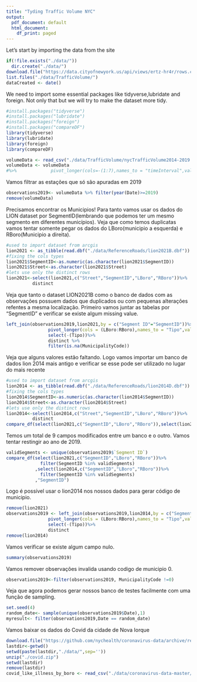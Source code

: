 ```yaml
---
title: "Tyding Traffic Volume NYC"
output:
  pdf_document: default
  html_document:
    df_print: paged
---
```


Let's start by importing the data from the site

```r
if(!file.exists("./data/"))
  dir.create("./data/")
download.file("https://data.cityofnewyork.us/api/views/ertz-hr4r/rows.csv?accessType=DOWNLOAD",destfile = "./data/TrafficVolume/nycTrafficVolume2014-2019.csv",mode = "wb")
list.files("./data/TrafficVolume/")
dataCreated <- date()
```
 We need to import some essential packages like tidyverse,lubridate and foreign. Not only that but we will try to make the dataset more tidy.
```r
#install.packages("tidyverse")
#install.packages("lubridate")
#install.packages("foreign")
#install.packages("compareDF")
library(tidyverse)
library(lubridate)
library(foreign)
library(compareDF)

volumeData <- read_csv("./data/TrafficVolume/nycTrafficVolume2014-2019.csv",col_types = cols(  Date = col_date(format="%m/%d/%Y")))
volumeData <- volumeData
#%>%             pivot_longer(cols=-(1:7),names_to = "timeInterval",values_to = "count")


```

Vamos filtrar as estações que só são apuradas em 2019
```r
observations2019<- volumeData %>% filter(year(Date)>=2019)
remove(volumeData)

```
Precisamos encontrar os Municipios! Para tanto vamos usar os dados do LION dataset por SegmentID(lembrando que podemos ter um mesmo segmento em diferentes municípios). Veja que como temos duplicatas vamos tentar somente pegar os dados do LBoro(municipio a esquerda) e RBoro(Municipio a direita).
```r
#used to import dataset from arcgis
lion2021 <- as_tibble(read.dbf("./data/ReferenceRoads/lion2021B.dbf"))
#fixing the cols types
lion2021$SegmentID<-as.numeric(as.character(lion2021$SegmentID))
lion2021$Street<-as.character(lion2021$Street)
#lets use only the distinct rows
lion2021<-select(lion2021,c("Street","SegmentID","LBoro","RBoro"))%>%
          distinct

```

Veja que tanto o dataset LION2021B como o banco de dados com as observações possuem dados que duplicados ou com pequenas alterações refentes a mesma localização. Primeiro vamos juntar as tabelas por "SegmentID" e verificar se existe algum missing value.

```r
left_join(observations2019,lion2021,by = c("Segment ID"="SegmentID"))%>%
                pivot_longer(cols = (LBoro:RBoro),names_to = "Tipo",values_to = "MunicipalityCode")%>%
                select(-(Tipo))%>%
                distinct %>%
                filter(is.na(MunicipalityCode))
```

Veja que alguns valores estão faltando. Logo vamos importar um banco de dados lion 2014 mais antigo e verificar se esse pode ser utilizado no lugar do mais recente

```r
#used to import dataset from arcgis
lion2014 <- as_tibble(read.dbf("./data/ReferenceRoads/lion2014D.dbf"))
#fixing the cols types
lion2014$SegmentID<-as.numeric(as.character(lion2014$SegmentID))
lion2014$Street<-as.character(lion2014$Street)
#lets use only the distinct rows
lion2014<-select(lion2014,c("Street","SegmentID","LBoro","RBoro"))%>%
          distinct
compare_df(select(lion2021,c("SegmentID","LBoro","RBoro")),select(lion2014,c("SegmentID","LBoro","RBoro")),"SegmentID")

```

Temos um total de 9 campos modificados entre um banco e o outro. Vamos tentar restingir ao ano de 2019.
```r
validSegments <- unique(observations2019$`Segment ID`)
compare_df(select(lion2021,c("SegmentID","LBoro","RBoro"))%>%
             filter(SegmentID %in% validSegments)
           ,select(lion2014,c("SegmentID","LBoro","RBoro"))%>%
             filter(SegmentID %in% validSegments)
           ,"SegmentID")
```
Logo é possível usar o lion2014 nos nossos dados para gerar código de municipio.
```r
remove(lion2021)
observations2019 <- left_join(observations2019,lion2014,by = c("Segment ID"="SegmentID"))%>%
                pivot_longer(cols = (LBoro:RBoro),names_to = "Tipo",values_to = "MunicipalityCode")%>%
                select(-(Tipo))%>%
                distinct
remove(lion2014)
```
Vamos verificar se existe algum campo nulo.
```r
summary(observations2019)
```
Vamos remover observações invalida usando codigo de municipio 0.
```r
observations2019<-filter(observations2019, MunicipalityCode !=0)
```



Veja que agora podemos gerar nossos banco de testes facilmente com uma função de sampling.
```r
set.seed(4)
random_date<- sample(unique(observations2019$Date),1)
myresult<- filter(observations2019,Date == random_date)

```
Vamos baixar os dados do Covid da cidade de Nova Iorque
```r
download.file("https://github.com/nychealth/coronavirus-data/archive/refs/heads/master.zip",destfile = "./data/covid.zip")
lastdir<-getwd()
setwd(paste(lastdir,"./data/",sep=''))
unzip("./covid.zip")
setwd(lastdir)
remove(lastdir)
covid_like_illness_by_boro <- read_csv("./data/coronavirus-data-master/trends/covid-like-illness-by-boro.csv",col_types = cols(Date = col_date(format="%Y-%m-%d")))
```

